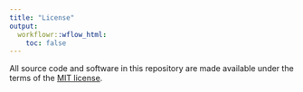 ```yaml
---
title: "License"
output:
  workflowr::wflow_html:
    toc: false
---
```


All source code and software in this repository are made available
under the terms of the
[MIT license](https://opensource.org/licenses/mit-license.html). 
